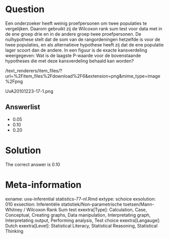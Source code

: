 Question
========

Een onderzoeker heeft weinig proefpersonen om twee populaties te vergelijken. Daarom gebruikt zij de Wilcoxon rank sum test voor data met in de ene groep drie en in de andere groep twee proefpersonen. De nulhypothese stelt dat de som van de rangordeningen hetzelfde is voor de twee populaties, en als alternatieve hypothese heeft zij dat de ene populatie lager scoort dan de andere. In een figuur is de exacte kansverdeling weergegeven: Wat is de laagste P-waarde voor de bovenstaande hypotheses die met deze kansverdeling behaald kan worden? 

 /text_renderers/item_files/?url=%2Fitem_files%2Fdownload%2F6&extension=png&mime_type=image%2Fpng 

 UvA20101223-17-1.png 

Answerlist
----------
* 0.05
* 0.10
* 0.20

Solution
========

The correct answer is  0.10 

Meta-information
================
exname: uva-inferential statistics-77-nl.Rmd 
extype: schoice 
exsolution: 010 
exsection: Inferentiële statistiek/Non-parametrische toetsen/Mann-Whitney / Wilcoxon Rank Sum test
exextra[Type]: Calculation, Case, Conceptual, Creating graphs, Data manipulation, Interpretating graph, Interpretating output, Performing analysis, Test choice 
exextra[Langauge]: Dutch 
exextra[Level]: Statistical Literacy, Statistical Reasoning, Statistical Thinking 
